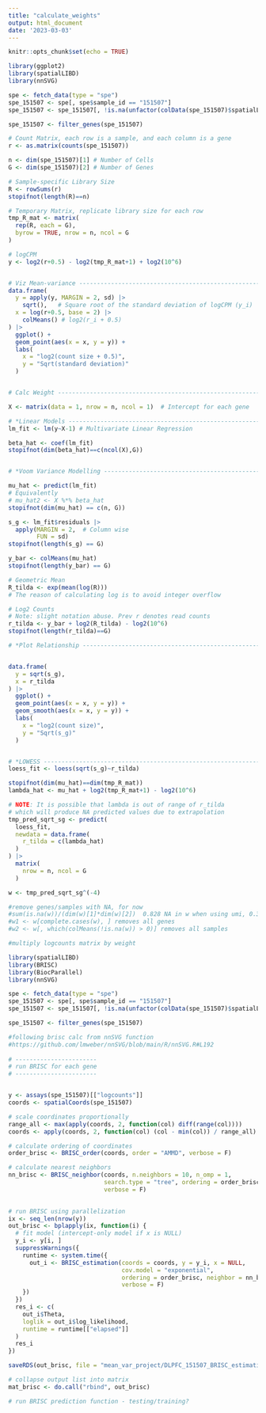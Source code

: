 ```yaml
---
title: "calculate_weights"
output: html_document
date: '2023-03-03'
---
```


```r
knitr::opts_chunk$set(echo = TRUE)
```


```r

library(ggplot2)
library(spatialLIBD)
library(nnSVG)

spe <- fetch_data(type = "spe")
spe_151507 <- spe[, spe$sample_id == "151507"]
spe_151507 <- spe_151507[, !is.na(unfactor(colData(spe_151507)$spatialLIBD))]

spe_151507 <- filter_genes(spe_151507)

# Count Matrix, each row is a sample, and each column is a gene
r <- as.matrix(counts(spe_151507))

n <- dim(spe_151507)[1] # Number of Cells
G <- dim(spe_151507)[2] # Number of Genes

# Sample-specific Library Size
R <- rowSums(r)
stopifnot(length(R)==n)

# Temporary Matrix, replicate library size for each row
tmp_R_mat <- matrix(
  rep(R, each = G),
  byrow = TRUE, nrow = n, ncol = G
)

# logCPM
y <- log2(r+0.5) - log2(tmp_R_mat+1) + log2(10^6)


# Viz Mean-variance -------------------------------------------------------
data.frame(
  y = apply(y, MARGIN = 2, sd) |>
    sqrt(),   # Square root of the standard deviation of logCPM (y_i)  
  x = log(r+0.5, base = 2) |> 
    colMeans() # log2(r_i + 0.5)
) |> 
  ggplot() +
  geom_point(aes(x = x, y = y)) +
  labs(
    x = "log2(count size + 0.5)",
    y = "Sqrt(standard deviation)"
  )


# Calc Weight -------------------------------------------------------------

X <- matrix(data = 1, nrow = n, ncol = 1)  # Intercept for each gene

# *Linear Models ----------------------------------------------------------
lm_fit <- lm(y~X-1) # Multivariate Linear Regression

beta_hat <- coef(lm_fit)
stopifnot(dim(beta_hat)==c(ncol(X),G))


# *Voom Variance Modelling -------------------------------------------------

mu_hat <- predict(lm_fit)
# Equivalently
# mu_hat2 <- X %*% beta_hat
stopifnot(dim(mu_hat) == c(n, G))

s_g <- lm_fit$residuals |> 
  apply(MARGIN = 2,  # Column wise
        FUN = sd)
stopifnot(length(s_g) == G)

y_bar <- colMeans(mu_hat)
stopifnot(length(y_bar) == G)

# Geometric Mean
R_tilda <- exp(mean(log(R)))
# The reason of calculating log is to avoid integer overflow

# Log2 Counts
# Note: slight notation abuse. Prev r denotes read counts
r_tilda <- y_bar + log2(R_tilda) - log2(10^6)
stopifnot(length(r_tilda)==G)

# *Plot Relationship -----------------------------------------------------


data.frame(
  y = sqrt(s_g),
  x = r_tilda
) |> 
  ggplot() +
  geom_point(aes(x = x, y = y)) +
  geom_smooth(aes(x = x, y = y)) +
  labs(
    x = "log2(count size)",
    y = "Sqrt(s_g)"
  )


# *LOWESS -----------------------------------------------------------------
loess_fit <- loess(sqrt(s_g)~r_tilda)

stopifnot(dim(mu_hat)==dim(tmp_R_mat))
lambda_hat <- mu_hat + log2(tmp_R_mat+1) - log2(10^6)

# NOTE: It is possible that lambda is out of range of r_tilda
# which will produce NA predicted values due to extrapolation
tmp_pred_sqrt_sg <- predict(
  loess_fit, 
  newdata = data.frame(
    r_tilda = c(lambda_hat)
  )
) |> 
  matrix(
    nrow = n, ncol = G
  )

w <- tmp_pred_sqrt_sg^(-4) 

#remove genes/samples with NA, for now
#sum(is.na(w))/(dim(w)[1]*dim(w)[2])  0.828 NA in w when using umi, 0.389 NA in w when using filter genes
#w1 <- w[complete.cases(w), ] removes all genes
#w2 <- w[, which(colMeans(!is.na(w)) > 0)] removes all samples

#multiply logcounts matrix by weight

```


```r

library(spatialLIBD)
library(BRISC)
library(BiocParallel)
library(nnSVG)

spe <- fetch_data(type = "spe")
spe_151507 <- spe[, spe$sample_id == "151507"]
spe_151507 <- spe_151507[, !is.na(unfactor(colData(spe_151507)$spatialLIBD))]

spe_151507 <- filter_genes(spe_151507)

#following brisc calc from nnSVG function
#https://github.com/lmweber/nnSVG/blob/main/R/nnSVG.R#L192
  
# -----------------------
# run BRISC for each gene
# -----------------------


y <- assays(spe_151507)[["logcounts"]]
coords <- spatialCoords(spe_151507)

# scale coordinates proportionally
range_all <- max(apply(coords, 2, function(col) diff(range(col))))
coords <- apply(coords, 2, function(col) (col - min(col)) / range_all)

# calculate ordering of coordinates
order_brisc <- BRISC_order(coords, order = "AMMD", verbose = F)

# calculate nearest neighbors
nn_brisc <- BRISC_neighbor(coords, n.neighbors = 10, n_omp = 1, 
                           search.type = "tree", ordering = order_brisc, 
                           verbose = F)

  
# run BRISC using parallelization
ix <- seq_len(nrow(y))
out_brisc <- bplapply(ix, function(i) {
  # fit model (intercept-only model if x is NULL)
  y_i <- y[i, ]
  suppressWarnings({
    runtime <- system.time({
      out_i <- BRISC_estimation(coords = coords, y = y_i, x = NULL, 
                                cov.model = "exponential", 
                                ordering = order_brisc, neighbor = nn_brisc, 
                                verbose = F)
    })
  })
  res_i <- c(
    out_i$Theta, 
    loglik = out_i$log_likelihood, 
    runtime = runtime[["elapsed"]]
  )
  res_i
})

saveRDS(out_brisc, file = "mean_var_project/DLPFC_151507_BRISC_estimation.rds")

# collapse output list into matrix
mat_brisc <- do.call("rbind", out_brisc)

# run BRISC prediction function - testing/training?

```


